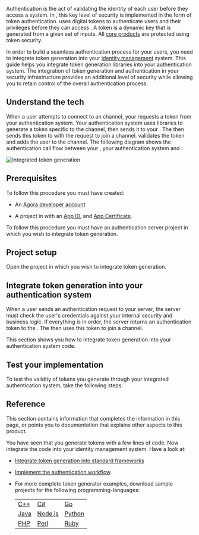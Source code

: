 

Authentication is the act of validating the identity of each user before they access a system. In <Vg k="AGORA_BACKEND" />, this key level of security is implemented in the form of token authentication. <Vg k="AGORA_BACKEND" /> uses digital tokens to authenticate users and their privileges before they can access <Vpd k="NAME"/>. A token is a dynamic key that is generated from a given set of inputs. All <Vg k="COMPANY" /> [core products](https://www.agora.io/en/products/) are protected using token security.

In order to build a seamless authentication process for your users, you need to integrate token generation into your [identity management](https://en.wikipedia.org/wiki/Identity_management) system. This guide helps you integrate <Vg k="COMPANY" /> token generation libraries into your authentication system. The integration of <Vg k="COMPANY" /> token generation and authentication in your security infrastructure provides an additional level of security while allowing you to retain control of the overall authentication process.

## Understand the tech

When a user attempts to connect to an <Vg k="COMPANY" /> channel, your <Vpl k="CLIENT" /> requests a token from your authentication system. Your authentication system uses <Vg k="COMPANY" /> libraries to generate a token specific to the channel, then sends it to your <Vpl k="CLIENT" />. The <Vpl k="CLIENT" /> then sends this token to <Vg k="AGORA_BACKEND" /> with the request to join a channel. <Vg k="AGORA_BACKEND" /> validates the token and adds the user to the channel. The following diagram shows the authentication call flow between your <Vpl k="CLIENT" />, your authentication system and <Vg k="AGORA_BACKEND" />:

![Integrated token generation](/images/common/integrated-token-generation.png)

## Prerequisites

<PlatformWrapper notAllowed="react-native">
To follow this procedure you must have created:

* An [Agora developer account](https://sso2.agora.io/en/v4/signup/with-email)

* A project in <Vg k="CONSOLE" /> with an [App ID](../reference/manage-agora-account#get-the-app-id), and [App Certificate](../reference/manage-agora-account#get-the-app-certificate).

<Prerequites />
</PlatformWrapper>

<PlatformWrapper platform="react-native">
To follow this procedure you must have an authentication server project in which you wish to integrate token generation.
</PlatformWrapper>

## Project setup

Open the project in which you wish to integrate token generation.

<ProjectSetup />

## Integrate token generation into your authentication system

When a user sends an authentication request to your server, the server must check the user's credentials against your internal security and business logic. If everything is in order, the server returns an <Vg k="COMPANY" /> authentication token to the <Vpl k="CLIENT" />. The <Vpl k="CLIENT" /> then uses this token to join a channel.

This section shows you how to integrate <Vg k="COMPANY" /> token generation into your authentication system code.

<ProjectImplement />

## Test your implementation

To test the validity of tokens you generate through your integrated authentication system, take the following steps:

<ProjectTest />

## Reference

This section contains information that completes the information in this page, or points you to documentation that explains other aspects to this product.

You have seen that you generate <Vg k="COMPANY" /> tokens with a few lines of code. Now integrate the code into your identity management system. Have a look at:

-   [Integrate token generation into standard frameworks](https://www.agora.io/en/blog/?s=token+server&post_type=post)

-   [Implement the authentication workflow](../get-started/authentication-workflow).

-   For more complete token generator examples, download sample projects for the following programming-languages:

    |                                                                             |                                                                                  |                                                                                 |
    |-----------------------------------------------------------------------------|----------------------------------------------------------------------------------|---------------------------------------------------------------------------------|
    | [C++](https://github.com/AgoraIO/Tools/tree/master/DynamicKey/AgoraDynamicKey/cpp)   | [C\#](https://github.com/AgoraIO/Tools/tree/master/DynamicKey/AgoraDynamicKey/csharp)     | [Go](https://github.com/AgoraIO/Tools/tree/master/DynamicKey/AgoraDynamicKey/go)         |
    | [Java](https://github.com/AgoraIO/Tools/tree/master/DynamicKey/AgoraDynamicKey/java) | [Node.js](https://github.com/AgoraIO/Tools/tree/master/DynamicKey/AgoraDynamicKey/nodejs) | [Python](https://github.com/AgoraIO/Tools/tree/master/DynamicKey/AgoraDynamicKey/python) |
    | [PHP](https://github.com/AgoraIO/Tools/tree/master/DynamicKey/AgoraDynamicKey/php)   | [Perl](https://github.com/AgoraIO/Tools/tree/master/DynamicKey/AgoraDynamicKey/perl)      | [Ruby](https://github.com/AgoraIO/Tools/tree/master/DynamicKey/AgoraDynamicKey/ruby)     |

<Reference />